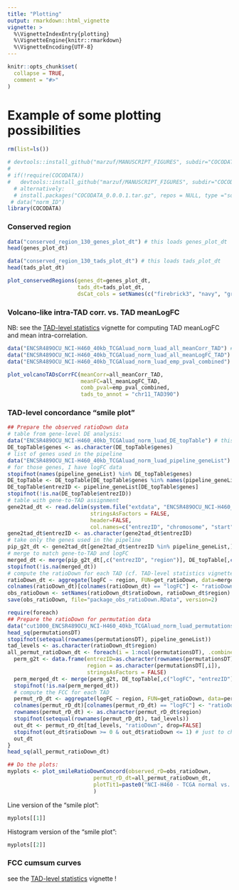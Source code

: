 ```yaml
---
title: "Plotting"
output: rmarkdown::html_vignette
vignette: >
  %\VignetteIndexEntry{plotting}
  %\VignetteEngine{knitr::rmarkdown}
  %\VignetteEncoding{UTF-8}
---
```


```r
knitr::opts_chunk$set(
  collapse = TRUE,
  comment = "#>"
)
```

# Example of some plotting possibilities

```r
rm(list=ls())

# devtools::install_github("marzuf/MANUSCRIPT_FIGURES", subdir="COCODATA")
# 
# if(!require(COCODATA))
#   devtools::install_github("marzuf/MANUSCRIPT_FIGURES", subdir="COCODATA")
  # alternatively: 
  # install.packages("COCODATA_0.0.0.1.tar.gz", repos = NULL, type ="source")
 # data("norm_ID")
library(COCODATA)
```

### Conserved region

``` r
data("conserved_region_130_genes_plot_dt") # this loads genes_plot_dt
head(genes_plot_dt)

data("conserved_region_130_tads_plot_dt") # this loads tads_plot_dt
head(tads_plot_dt)

plot_conservedRegions(genes_dt=genes_plot_dt, 
                      tads_dt=tads_plot_dt,
                      dsCat_cols = setNames(c("firebrick3", "navy", "gray50"), c("wt_vs_mut", "norm_vs_tumor", "subtypes")))
```


### Volcano-like intra-TAD corr. vs. TAD meanLogFC

NB: see the <a href="../doc/tad_level_stats.html">TAD-level statistics</a> vignette for computing TAD meanLogFC and mean intra-correlation.

``` r
data("ENCSR489OCU_NCI-H460_40kb_TCGAluad_norm_luad_all_meanCorr_TAD") # this loads all_meanCorr_TAD
data("ENCSR489OCU_NCI-H460_40kb_TCGAluad_norm_luad_all_meanLogFC_TAD") # this loads all_meanLogFC_TAD
data("ENCSR489OCU_NCI-H460_40kb_TCGAluad_norm_luad_emp_pval_combined") # this loads emp_pval_combined

plot_volcanoTADsCorrFC(meanCorr=all_meanCorr_TAD, 
                       meanFC=all_meanLogFC_TAD, 
                       comb_pval=emp_pval_combined,
                       tads_to_annot = "chr11_TAD390")
```


### TAD-level concordance "smile plot"

``` r
## Prepare the observed ratioDown data
# table from gene-level DE analysis:
data("ENCSR489OCU_NCI-H460_40kb_TCGAluad_norm_luad_DE_topTable") # this loads DE_topTable
DE_topTable$genes <- as.character(DE_topTable$genes)
# list of genes used in the pipeline
data("ENCSR489OCU_NCI-H460_40kb_TCGAluad_norm_luad_pipeline_geneList") # this loads pipeline_geneList
# for those genes, I have logFC data
stopifnot(names(pipeline_geneList) %in% DE_topTable$genes)
DE_topTable <- DE_topTable[DE_topTable$genes %in% names(pipeline_geneList),]
DE_topTable$entrezID <- pipeline_geneList[DE_topTable$genes]
stopifnot(!is.na(DE_topTable$entrezID))
# table with gene-to-TAD assignment
gene2tad_dt <- read.delim(system.file("extdata", "ENCSR489OCU_NCI-H460_all_genes_positions.txt", package = "COCODATA"),
                          stringsAsFactors = FALSE,
                          header=FALSE, 
                          col.names=c("entrezID", "chromosome", "start", "end", "region"))
gene2tad_dt$entrezID <- as.character(gene2tad_dt$entrezID)
# take only the genes used in the pipeline
pip_g2t_dt <- gene2tad_dt[gene2tad_dt$entrezID %in% pipeline_geneList,]
# merge to match gene-to-TAD and logFC
merged_dt <- merge(pip_g2t_dt[,c("entrezID", "region")], DE_topTable[,c("logFC", "entrezID")], by="entrezID", all.x=TRUE, all.y=FALSE)
stopifnot(!is.na(merged_dt))
# compute the ratioDown for each TAD (cf. TAD-level statistics vignette !)
ratioDown_dt <- aggregate(logFC ~ region, FUN=get_ratioDown, data=merged_dt)
colnames(ratioDown_dt)[colnames(ratioDown_dt) == "logFC"] <- "ratioDown"
obs_ratioDown <- setNames(ratioDown_dt$ratioDown, ratioDown_dt$region)
save(obs_ratioDown, file="package_obs_ratioDown.RData", version=2)
``` 
``` r
require(foreach)
## Prepare the ratioDown for permutation data
data("cut1000_ENCSR489OCU_NCI-H460_40kb_TCGAluad_norm_luad_permutationsDT") # this loads permutationsDT
head_sq(permutationsDT)
stopifnot(setequal(rownames(permutationsDT), pipeline_geneList))
tad_levels <- as.character(ratioDown_dt$region)
all_permut_ratioDown_dt <- foreach(i = 1:ncol(permutationsDT), .combine='cbind') %dopar% {
  perm_g2t <- data.frame(entrezID=as.character(rownames(permutationsDT)),
                         region = as.character(permutationsDT[,i]),
                         stringsAsFactors = FALSE)
  perm_merged_dt <- merge(perm_g2t, DE_topTable[,c("logFC", "entrezID")], by="entrezID", all.x=TRUE, all.y=FALSE)
  stopifnot(!is.na(perm_merged_dt))
  # compute the FCC for each TAD
  permut_rD_dt <- aggregate(logFC ~ region, FUN=get_ratioDown, data=perm_merged_dt)
  colnames(permut_rD_dt)[colnames(permut_rD_dt) == "logFC"] <- "ratioDown"
  rownames(permut_rD_dt) <- as.character(permut_rD_dt$region)
  stopifnot(setequal(rownames(permut_rD_dt), tad_levels))
  out_dt <- permut_rD_dt[tad_levels, "ratioDown", drop=FALSE]
  stopifnot(out_dt$ratioDown >= 0 & out_dt$ratioDown <= 1) # just to check...
  out_dt
}
head_sq(all_permut_ratioDown_dt)
``` 
``` r
## Do the plots:
myplots <- plot_smileRatioDownConcord(observed_rD=obs_ratioDown,
                           permut_rD_dt=all_permut_ratioDown_dt,
                           plotTit1=paste0("NCI-H460 - TCGA normal vs. LUAD")
                           )
```


Line version of the "smile plot": 
``` r
myplots[[1]]

```


Histogram version of the "smile plot": 
``` r
myplots[[2]]
```


### FCC cumsum curves

see the <a href="../doc/tad_level_stats.html">TAD-level statistics</a> vignette !

